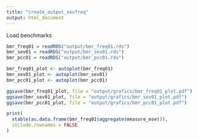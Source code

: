 ```yaml
---
title: "create_output_sevfreq"
output: html_document
---
```


Load benchmarks
```r
bmr_freq01 = readRDS("output/bmr_freq01.rds")
bmr_sev01 = readRDS("output/bmr_sev01.rds")
bmr_pcc01 = readRDS("output/bmr_pcc01.rds")
```

```r
bmr_freq01_plot <- autoplot(bmr_freq01)
bmr_sev01_plot <- autoplot(bmr_sev01)
bmr_pcc01_plot <- autoplot(bmr_pcc01)
```

```r
ggsave(bmr_freq01_plot, file = "output/grafics/bmr_freq01_plot.pdf")
ggsave(bmr_sev01_plot, file = "output/grafics/bmr_sev01_plot.pdf")
ggsave(bmr_pcc01_plot, file = "output/grafics/bmr_pcc01_plot.pdf")
```

```r
print(
  xtable(as.data.frame(bmr_freq01$aggregate(measure_mse))),
  include.rownames = FALSE
)
```




